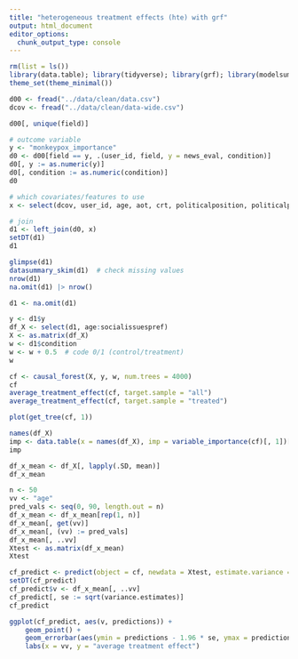 ```yaml
---
title: "heterogeneous treatment effects (hte) with grf"
output: html_document
editor_options: 
  chunk_output_type: console
---
```


```r
rm(list = ls())
library(data.table); library(tidyverse); library(grf); library(modelsummary)
theme_set(theme_minimal())
```

```r
d00 <- fread("../data/clean/data.csv")
dcov <- fread("../data/clean/data-wide.csv")
```

```r
d00[, unique(field)]

# outcome variable
y <- "monkeypox_importance"  
d0 <- d00[field == y, .(user_id, field, y = news_eval, condition)]
d0[, y := as.numeric(y)]
d0[, condition := as.numeric(condition)]
d0

# which covariates/features to use
x <- select(dcov, user_id, age, aot, crt, politicalposition, politicalpref, ses_educationlevel:socialissuespref, -ses_income)

# join
d1 <- left_join(d0, x)
setDT(d1)
d1

glimpse(d1)
datasummary_skim(d1)  # check missing values
nrow(d1)
na.omit(d1) |> nrow()

d1 <- na.omit(d1)
```

```r
y <- d1$y
df_X <- select(d1, age:socialissuespref)
X <- as.matrix(df_X)
w <- d1$condition
w <- w + 0.5  # code 0/1 (control/treatment)
w  
```

```r
cf <- causal_forest(X, y, w, num.trees = 4000)
cf
average_treatment_effect(cf, target.sample = "all")
average_treatment_effect(cf, target.sample = "treated")
```

```r
plot(get_tree(cf, 1))
```

```r
names(df_X)
imp <- data.table(x = names(df_X), imp = variable_importance(cf)[, 1])[order(-imp)]
imp
```

```r
df_x_mean <- df_X[, lapply(.SD, mean)]
df_x_mean

n <- 50
vv <- "age"
pred_vals <- seq(0, 90, length.out = n)
df_x_mean <- df_x_mean[rep(1, n)]
df_x_mean[, get(vv)]
df_x_mean[, (vv) := pred_vals]
df_x_mean[, ..vv]
Xtest <- as.matrix(df_x_mean)
Xtest

cf_predict <- predict(object = cf, newdata = Xtest, estimate.variance = TRUE)
setDT(cf_predict)
cf_predict$v <- df_x_mean[, ..vv]
cf_predict[, se := sqrt(variance.estimates)]
cf_predict

ggplot(cf_predict, aes(v, predictions)) +
    geom_point() +
    geom_errorbar(aes(ymin = predictions - 1.96 * se, ymax = predictions + 1.96 * se), width = 0) +
    labs(x = vv, y = "average treatment effect")
```

